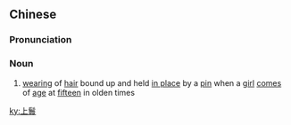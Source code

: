 ==Chinese==
{{zh-forms}}

===Pronunciation===
{{zh-pron
|m=shànghuán
|cat=n
}}

===Noun===
{{zh-noun}}

# [[wearing]] of [[hair]] bound up and held [[in place]] by a [[pin]] when a [[girl]] [[come]]s of [[age]] at [[fifteen]] in olden times

[[ky:上鬟]]
